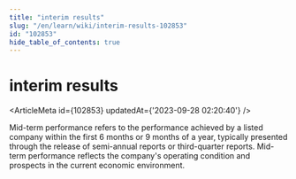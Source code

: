 ```yaml
---
title: "interim results"
slug: "/en/learn/wiki/interim-results-102853"
id: "102853"
hide_table_of_contents: true
---
```



# interim results

<ArticleMeta id={102853} updatedAt={'2023-09-28 02:20:40'} />
<div className='border-solid border-b border-t-0 my-4 border-[var(--ifm-color-gray-300)]' />

Mid-term performance refers to the performance achieved by a listed company within the first 6 months or 9 months of a year, typically presented through the release of semi-annual reports or third-quarter reports. Mid-term performance reflects the company's operating condition and prospects in the current economic environment.
